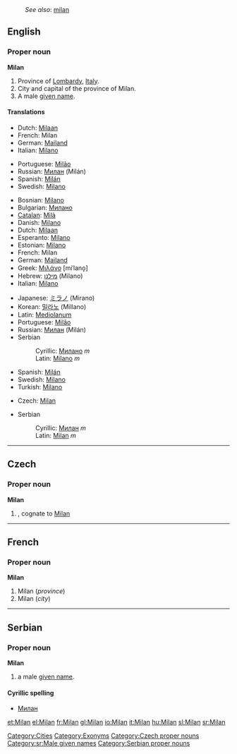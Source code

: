 :''See also'': [[milan]]
{{wikipedia}}
==English==

===Proper noun===
'''Milan'''

# <!--DefA-->Province of [[Lombardy]], [[Italy]].
# <!--DefB-->City and capital of the province of Milan.
# <!--DefC-->A male [[given name]].

====Translations====
{{trans-top|province}}
*Dutch: [[Milaan]] {{n}}
*French: Milan <!--gender?-->
*German: [[Mailand]]
*Italian: [[Milano]]
{{trans-mid}}
*Portuguese: [[Milão]]
*Russian: [[Милан]] (Milán) {{m}}
*Spanish: [[Milán]]
*Swedish: [[Milano#Swedish|Milano]]
{{trans-bottom}}

{{trans-top|city}}
*Bosnian: [[Milano#Bosnian|Milano]] {{m}}
*Bulgarian: [[Милано]]
*[[Catalan]]: [[Milà]]
*Danish: [[Milano#Danish|Milano]]
*Dutch: [[Milaan]] {{n}}
*Esperanto: [[Milano#Esperanto|Milano]]
*Estonian: [[Milano]]
*French: Milan {{f}}
*German: [[Mailand]]
*Greek: [[Μιλάνο]] [miˈlano̞] {{n}}
*Hebrew: [[מילנו]] (Milano)
*Italian: [[Milano#Italian|Milano]] {{f}}
{{trans-mid}}
*Japanese: [[ミラノ]] (Mirano)
*Korean: [[밀라노]] (Millano)
*Latin: [[Mediolanum]]
*Portuguese: [[Milão]]
*Russian: [[Милан]] (Milán) {{m}}
*Serbian
*:Cyrillic: [[Милано#Serbian|Милано]] ''m''
*:Latin: [[Milano#Serbian|Milano]] ''m''
*Spanish: [[Milán]]
*Swedish: [[Milano#Swedish|Milano]]
*Turkish: [[Milano]]
{{trans-bottom}}

{{trans-top|male given name}}
*Czech: [[#Czech|Milan]] {{m}}
{{trans-mid}}
*Serbian
*:Cyrillic: [[Милан#Serbian|Милан]] ''m''
*:Latin: [[Milan#Serbian|Milan]] ''m''
{{trans-bottom}}

[[Category:Cities]]
[[Category:Exonyms]]

----

==Czech==

===Proper noun===
'''Milan''' {{m}}

# {{given name|male||cs:}}, cognate to [[#English|Milan]]

[[Category:Czech proper nouns]]

----

==French==

===Proper noun===
'''Milan'''

# <!--DefA-->Milan (''province'')
# <!--DefB-->Milan (''city'')

----

==Serbian==

===Proper noun===
'''Milan''' {{m}}

# a male [[given name]].

====Cyrillic spelling====
*[[Милан#Serbian|Милан]]

[[Category:sr:Male given names]]
[[Category:Serbian proper nouns]]

[[et:Milan]]
[[el:Milan]]
[[fr:Milan]]
[[gl:Milan]]
[[io:Milan]]
[[it:Milan]]
[[hu:Milan]]
[[sl:Milan]]
[[sr:Milan]]
